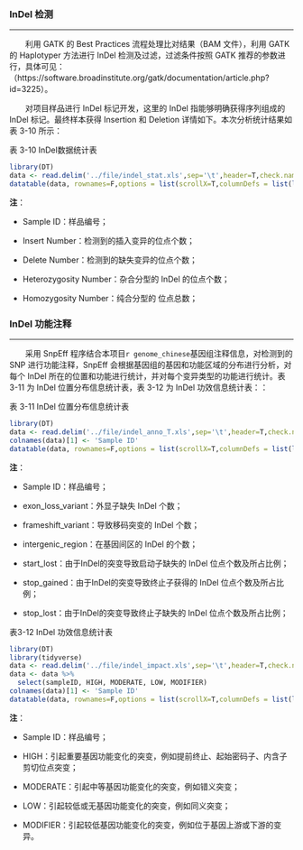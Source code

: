 
### InDel 检测

***

&emsp;&emsp;利用 GATK 的 Best Practices 流程处理比对结果（BAM 文件），利用 GATK 的 Haplotyper 方法进行 InDel 检测及过滤，过滤条件按照 GATK 推荐的参数进行，具体可见：（https://software.broadinstitute.org/gatk/documentation/article.php?id=3225）。

&emsp;&emsp;对项目样品进行 InDel 标记开发，这里的 InDel 指能够明确获得序列组成的 InDel 标记。最终样本获得 Insertion 和 Deletion 详情如下。本次分析统计结果如表 3-10 所示：

<p class="mark">表 3-10 InDel数据统计表</p>

```r
library(DT)
data <- read.delim('../file/indel_stat.xls',sep='\t',header=T,check.names = F)
datatable(data, rownames=F,options = list(scrollX=T,columnDefs = list(list(className = 'dt-center',targets='_all'))))
```

<p class="mark1">**注**：</p>

- <p class="mark1">Sample ID：样品编号；</p>

- <p class="mark1">Insert Number：检测到的插入变异的位点个数；</p>

- <p class="mark1">Delete Number：检测到的缺失变异的位点个数；</p>

- <p class="mark1">Heterozygosity Number：杂合分型的 InDel 的位点个数； </p>

- <p class='mark1'>Homozygosity Number：纯合分型的 位点总数；</p>

### InDel 功能注释

***

&emsp;&emsp;采用 SnpEff 程序结合本项目`r genome_chinese`基因组注释信息，对检测到的 SNP 进行功能注释，SnpEff 会根据基因组的基因和功能区域的分布进行分析，对每个 InDel 所在的位置和功能进行统计，并对每个变异类型的功能进行统计。表 3-11 为 InDel 位置分布信息统计表，表 3-12 为 InDel 功效信息统计表：：

<p class="mark">表 3-11 InDel 位置分布信息统计表</p>

```r
library(DT)
data <- read.delim('../file/indel_anno_T.xls',sep='\t',header=T,check.names = F)
colnames(data)[1] <- 'Sample ID'
datatable(data, rownames=F,options = list(scrollX=T,columnDefs = list(list(className = 'dt-center',targets='_all'))))
```

<p class="mark1">**注**：</p>

- <p class="mark1">Sample ID：样品编号；</p>

- <p class="mark1">exon_loss_variant：外显子缺失 InDel 个数；</p>

- <p class="mark1">frameshift_variant：导致移码突变的 InDel 个数；</p>

- <p class="mark1">intergenic_region：在基因间区的 InDel 的个数；</p>

- <p class="mark1">start_lost：由于InDel的突变导致启动子缺失的 InDel 位点个数及所占比例；</p>

- <p class="mark1">stop_gained：由于InDel的突变导致终止子获得的 InDel 位点个数及所占比例；</p>

- <p class="mark1">stop_lost：由于InDel的突变导致终止子缺失的 InDel 位点个数及所占比例；</p>

<p class="mark">表3-12 InDel 功效信息统计表</p>

```r
library(DT)
library(tidyverse)
data <- read.delim('../file/indel_impact.xls',sep='\t',header=T,check.names = F)
data <- data %>%
  select(sampleID, HIGH, MODERATE, LOW, MODIFIER)
colnames(data)[1] <- 'Sample ID'
datatable(data, rownames=F,options = list(scrollX=T,columnDefs = list(list(className = 'dt-center',targets='_all'))))
```

<p class="mark1">**注**：</p>

- <p class="mark1">Sample ID：样品编号；</p>

- <p class="mark1">HIGH：引起重要基因功能变化的突变，例如提前终止、起始密码子、内含子剪切位点突变；</p>

- <p class="mark1">MODERATE：引起中等基因功能变化的突变，例如错义突变；</p>

- <p class="mark1">LOW：引起较低或无基因功能变化的突变，例如同义突变；</p>

- <p class="mark1">MODIFIER：引起较低基因功能变化的突变，例如位于基因上游或下游的变异。</p>

